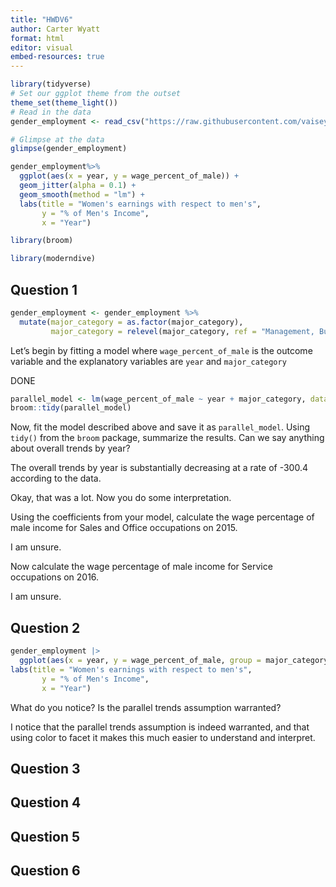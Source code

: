 ```yaml
---
title: "HWDV6"
author: Carter Wyatt
format: html
editor: visual
embed-resources: true
---
```


```r
library(tidyverse)
# Set our ggplot theme from the outset
theme_set(theme_light())
# Read in the data 
gender_employment <- read_csv("https://raw.githubusercontent.com/vaiseys/dav-course/main/Data/gender_employment.csv")

# Glimpse at the data 
glimpse(gender_employment)
```

```r
gender_employment%>% 
  ggplot(aes(x = year, y = wage_percent_of_male)) +
  geom_jitter(alpha = 0.1) + 
  geom_smooth(method = "lm") + 
  labs(title = "Women's earnings with respect to men's", 
       y = "% of Men's Income", 
       x = "Year")
```

```r
library(broom)
```

```r
library(moderndive)
```

## Question 1

```r
gender_employment <- gender_employment %>% 
  mutate(major_category = as.factor(major_category), 
         major_category = relevel(major_category, ref = "Management, Business, and Financial"))
```

Let's begin by fitting a model where `wage_percent_of_male` is the outcome variable and the explanatory variables are `year` and `major_category`

DONE

```r
parallel_model <- lm(wage_percent_of_male ~ year + major_category, data = gender_employment)
broom::tidy(parallel_model)
```

Now, fit the model described above and save it as `parallel_model`. Using `tidy()` from the `broom` package, summarize the results. Can we say anything about overall trends by year?

The overall trends by year is substantially decreasing at a rate of -300.4 according to the data.

Okay, that was a lot. Now you do some interpretation.

Using the coefficients from your model, calculate the wage percentage of male income for Sales and Office occupations on 2015.

I am unsure.

Now calculate the wage percentage of male income for Service occupations on 2016.

I am unsure.

## Question 2

```r
gender_employment |>
  ggplot(aes(x = year, y = wage_percent_of_male, group = major_category, colour = major_category)) + geom_jitter(alpha = 0.5) + 
labs(title = "Women's earnings with respect to men's", 
       y = "% of Men's Income", 
       x = "Year") 
```

What do you notice? Is the parallel trends assumption warranted?

I notice that the parallel trends assumption is indeed warranted, and that using color to facet it makes this much easier to understand and interpret.

## Question 3

## Question 4

## Question 5

## Question 6
